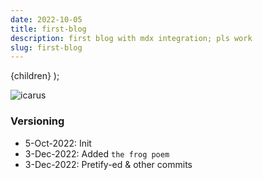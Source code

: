 ```yaml
---
date: 2022-10-05
title: first-blog
description: first blog with mdx integration; pls work
slug: first-blog
---
```

<Layout>
	{children}
</Layout>
);

![icarus](../images/icarus.png)

### Versioning
- 5-Oct-2022: Init
- 3-Dec-2022: Added `the frog poem`
- 3-Dec-2022: Pretify-ed & other commits
